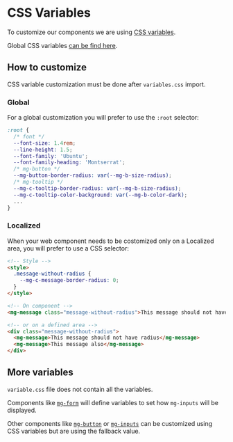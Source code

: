 
<Meta title="CSS Variables" />

# CSS Variables

To customize our components we are using [CSS variables](https://developer.mozilla.org/en-US/docs/Web/CSS/Using_CSS_custom_properties).

Global CSS variables [can be find here](https://gitlab.mgdis.fr/core/core-ui/core-ui/-/blob/master/packages/mg-components/src/styles/variables.css).

## How to customize

CSS variable customization must be done after `variables.css` import.

### Global

For a global customization you will prefer to use the `:root` selector:

```CSS
:root {
  /* font */
  --font-size: 1.4rem;
  --line-height: 1.5;
  --font-family: 'Ubuntu';
  --font-family-heading: 'Montserrat';
  /* mg-button */
  --mg-button-border-radius: var(--mg-b-size-radius);
  /* mg-tooltip */
  --mg-c-tooltip-border-radius: var(--mg-b-size-radius);
  --mg-c-tooltip-color-background: var(--mg-b-color-dark);
  ...
}
```

### Localized

When your web component needs to be costomized only on a Localized area, you will prefer to use a CSS selector:

```html
<!-- Style -->
<style>
  .message-without-radius {
    --mg-c-message-border-radius: 0;
  }
</style>

<!-- On component -->
<mg-message class="message-without-radius">This message should not have radius</mg-message>

<!-- or on a defined area -->
<div class="message-without-radius">
  <mg-message>This message should not have radius</mg-message>
  <mg-message>This message also</mg-message>
</div>
```

## More variables

`variable.css` file does not contain all the variables.

Components like [`mg-form`](https://gitlab.mgdis.fr/core/core-ui/core-ui/-/blob/master/packages/mg-components/src/components/molecules/mg-form/mg-form.scss) will define variables to set how `mg-inputs` will be displayed.

Other components like [`mg-button`](https://gitlab.mgdis.fr/core/core-ui/core-ui/-/blob/master/packages/mg-components/src/components/atoms/mg-button/mg-button.scss#L19) or [`mg-inputs`](https://gitlab.mgdis.fr/core/core-ui/core-ui/-/blob/master/packages/mg-components/src/components/molecules/inputs/styles/mg-input-box.scss#L25) can be customized using CSS variables but are using the fallback value.
